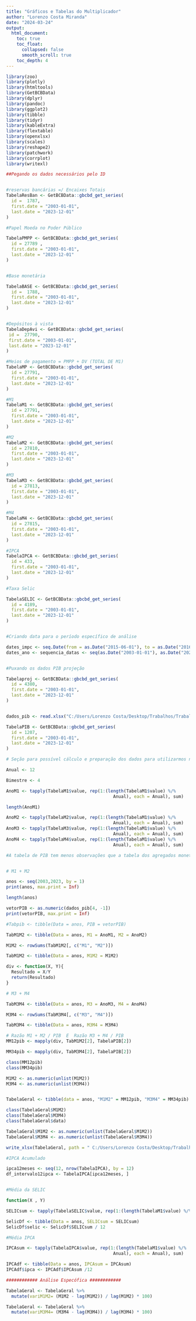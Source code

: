 ```yaml
---
title: "Gráficos e Tabelas do Multiplicador"
author: "Lorenzo Costa Miranda"
date: "2024-03-24"
output: 
  html_document:
    toc: true
    toc_float:
      collapsed: false
      smooth_scroll: true
    toc_depth: 4
---
```


```r
library(zoo)
library(plotly)
library(htmltools)
library(GetBCBData)
library(dplyr)
library(pandoc)
library(ggplot2)
library(tibble)
library(tidyr)
library(kableExtra)
library(flextable)
library(openxlsx)
library(scales)
library(reshape2)
library(patchwork)
library(corrplot)
library(writexl)

```

```r
##Pegando os dados necessários pelo ID 


#reservas bancárias =/ Encaixes Totais
TabelaResBan <- GetBCBData::gbcbd_get_series(
  id =  1787,
  first.date = "2003-01-01",
  last.date = "2023-12-01"
)

#Papel Moeda no Poder Público

TabelaPMPP <- GetBCBData::gbcbd_get_series(
  id = 27789 ,
  first.date = "2003-01-01",
  last.date = "2023-12-01"
)


#Base monetária

TabelaBASE <- GetBCBData::gbcbd_get_series(
  id =  1788,
  first.date = "2003-01-01",
  last.date = "2023-12-01"
)


#Depósitos à vista
TabelaDepAvi <- GetBCBData::gbcbd_get_series(
 id =  27790,
 first.date = "2003-01-01",
 last.date = "2023-12-01"
)

#Meios de pagamento = PMPP + DV (TOTAL DE M1)
TabelaMP <- GetBCBData::gbcbd_get_series(
  id = 27791,
  first.date = "2003-01-01",
  last.date = "2023-12-01"
)

#M1
TabelaM1 <- GetBCBData::gbcbd_get_series(
  id = 27791,
  first.date = "2003-01-01",
  last.date = "2023-12-01"
)

#M2
TabelaM2 <- GetBCBData::gbcbd_get_series(
  id = 27810,
  first.date = "2003-01-01",
  last.date = "2023-12-01"
)

#M3
TabelaM3 <- GetBCBData::gbcbd_get_series(
  id = 27813,
  first.date = "2003-01-01",
  last.date = "2023-12-01"
)

#M4
TabelaM4 <- GetBCBData::gbcbd_get_series(
  id = 27815,
  first.date = "2003-01-01",
  last.date = "2023-12-01"
)

#IPCA
TabelaIPCA <- GetBCBData::gbcbd_get_series(
  id = 433,
  first.date = "2003-01-01",
  last.date = "2023-12-01"
)

#Taxa Selic

TabelaSELIC <- GetBCBData::gbcbd_get_series(
  id = 4189,
  first.date = "2003-01-01",
  last.date = "2023-12-01"
)


#Criando data para o período específico de análise

dates_impc <- seq.Date(from = as.Date("2015-06-01"), to = as.Date("2016-05-01"), by = "month")
dates_ano <- sequencia_datas <- seq(as.Date("2003-01-01"), as.Date("2023-12-31"), by = "years")


#Puxando os dados PIB projeção

Tabelaproj <- GetBCBData::gbcbd_get_series(
  id = 4380,
  first.date = "2003-01-01",
  last.date = "2023-12-01"
)


dados_pib <- read.xlsx("C:/Users/Lorenzo Costa/Desktop/Trabalhos/Trabalhos Economia Monetaria/multiplicadorpt2/Nova pasta/tabelaPIB.xlsx", sheet = "Tabela")

TabelaPIB <- GetBCBData::gbcbd_get_series(
  id = 1207,
  first.date = "2003-01-01",
  last.date = "2023-12-01"
)

```

```r
# Seção para possível cálculo e preparação dos dados para utilizarmos na próxima seção excluíndo os valores pré-definidos atuais

Anual <- 12

Bimestre <- 4 

AnoM1 <- tapply(TabelaM1$value, rep(1:(length(TabelaM1$value) %/%
                                         Anual), each = Anual), sum)

length(AnoM1)

AnoM2 <- tapply(TabelaM2$value, rep(1:(length(TabelaM1$value) %/%
                                         Anual), each = Anual), sum)
AnoM3 <- tapply(TabelaM3$value, rep(1:(length(TabelaM1$value) %/%
                                         Anual), each = Anual), sum)
AnoM4 <- tapply(TabelaM4$value, rep(1:(length(TabelaM1$value) %/%
                                         Anual), each = Anual), sum)

```


```r

#A tabela de PIB tem menos observações que a tabela dos agregados monetários, o que não deve acontecer, entretanto Só está assim como forma representativa e estruturada para que eu possa adicionar os dados certos que realmente vamos usar ou que vamos tratar.


# M1 + M2

anos <- seq(2003,2023, by = 1)
print(anos, max.print = Inf)

length(anos)

vetorPIB <- as.numeric(dados_pib[4, -1])
print(vetorPIB, max.print = Inf)

#Tabpib <- tibble(Data = anos, PIB = vetorPIB)

TabM1M2 <- tibble(Data = anos, M1 = AnoM1, M2 = AnoM2)

M1M2 <- rowSums(TabM1M2[, c("M1", "M2")])

TabM1M2 <- tibble(Data = anos, M1M2 = M1M2)

div <- function(X, Y){
  Resultado = X/Y
  return(Resultado)
}

# M3 + M4

TabM3M4 <- tibble(Data = anos, M3 = AnoM3, M4 = AnoM4)

M3M4 <- rowSums(TabM3M4[, c("M3", "M4")])

TabM3M4 <- tibble(Data = anos, M3M4 = M3M4)

# Razão M1 + M2 / PIB  E  Razão M3 + M4 / PIB
MM12pib <- mapply(div, TabM1M2[2], TabelaPIB[2])

MM34pib <- mapply(div, TabM3M4[2], TabelaPIB[2])

class(MM12pib)
class(MM34pib)

M1M2 <- as.numeric(unlist(M1M2))
M3M4 <- as.numeric(unlist(M3M4))


TabelaGeral <- tibble(data = anos, "M1M2" = MM12pib, "M3M4" = MM34pib)

```

```r

class(TabelaGeral$M1M2)
class(TabelaGeral$M3M4)
class(TabelaGeral$data)

TabelaGeral$M1M2 <- as.numeric(unlist(TabelaGeral$M1M2))
TabelaGeral$M3M4 <- as.numeric(unlist(TabelaGeral$M3M4))

write_xlsx(TabelaGeral, path = " C:/Users/Lorenzo Costa/Desktop/Trabalhos/Trabalhos Economia Monetaria/multiplicadorpt2/Nova pasta/TabelaGeral.xlsx")

```

```r

#IPCA Acumulado

ipca12meses <- seq(12, nrow(TabelaIPCA), by = 12)
df_intervalo12ipca <- TabelaIPCA[ipca12meses, ]


#Média da SELIC

function(X , Y)

SELICsum <- tapply(TabelaSELIC$value, rep(1:(length(TabelaM1$value) %/% Anual), each = Anual), sum)

SelicDf <- tibble(Data = anos, SELICsum = SELICsum)
SelicDf$selic <- SelicDf$SELICsum / 12

#Média IPCA

IPCAsum <- tapply(TabelaIPCA$value, rep(1:(length(TabelaM1$value) %/%
                                         Anual), each = Anual), sum)

IPCAdf <- tibble(Data = anos, IPCAsum = IPCAsum)
IPCAdf$ipca <- IPCAdf$IPCAsum /12

```

```r

############ Análise Especófica ############

TabelaGeral <- TabelaGeral %>%
  mutate(variM1M2= (M1M2 - lag(M1M2)) / lag(M1M2) * 100)

TabelaGeral <- TabelaGeral %>%
  mutate(variM3M4= (M3M4 - lag(M3M4)) / lag(M3M4) * 100)


```

```r



```
